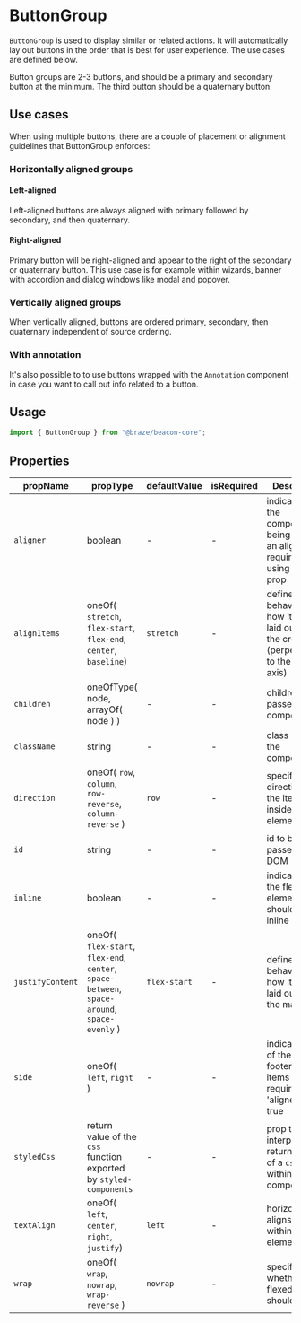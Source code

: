 


<Meta title="Core/Primitives/ButtonGroup" component={ButtonGroup} />

# ButtonGroup

`ButtonGroup` is used to display similar or related actions. It will automatically lay out buttons in the order that is
best for user experience. The use cases are defined below.

Button groups are 2-3 buttons, and should be a primary and secondary button at the minimum. The third button should be
a quaternary button.

## Use cases

When using multiple buttons, there are a couple of placement or alignment guidelines that ButtonGroup enforces:

### Horizontally aligned groups

#### Left-aligned

Left-aligned buttons are always aligned with primary followed by secondary, and then quaternary.

<Canvas>
  <Story id="core-primitives-buttongroup--left-aligned-2-buttons" />
</Canvas>

<Canvas>
  <Story id="core-primitives-buttongroup--left-aligned-3-buttons" />
</Canvas>

#### Right-aligned

Primary button will be right-aligned and appear to the right of the secondary or quaternary button.
This use case is for example within wizards, banner with accordion and dialog windows like modal and popover.

<Canvas>
  <Story id="core-primitives-buttongroup--right-aligned-3-buttons" />
</Canvas>

### Vertically aligned groups

When vertically aligned, buttons are ordered primary, secondary, then quaternary independent of source ordering.

<Canvas>
  <Story id="core-primitives-buttongroup--vertical-aligned-2-buttons" />
</Canvas>

<Canvas>
  <Story id="core-primitives-buttongroup--vertical-aligned-3-buttons" />
</Canvas>

### With annotation

It's also possible to to use buttons wrapped with the `Annotation`
component in case you want to call out info related to a button.

<Canvas>
  <Story id="core-primitives-buttongroup--with-annotation" />
</Canvas>

## Usage

```javascript
import { ButtonGroup } from "@braze/beacon-core";
```

## Properties

| propName         | propType                                                                                     | defaultValue | isRequired | Description                                                                                           |
| ---------------- | -------------------------------------------------------------------------------------------- | ------------ | ---------- | ----------------------------------------------------------------------------------------------------- |
| `aligner`        | boolean                                                                                      | -            | -          | indicates that the component is being used as an aligner; required if using 'side' prop               |
| `alignItems`     | oneOf( `stretch`, `flex-start`, `flex-end`, `center`, `baseline`)                            | `stretch`    | -          | defines the behavior for how items are laid out along the cross axis (perpendicular to the main axis) |
| `children`       | oneOfType( node, arrayOf( node ) )                                                           | -            | -          | children to be passed into component                                                                  |
| `className`      | string                                                                                       | -            | -          | class name of the component                                                                           |
| `direction`      | oneOf( `row`, `column`, `row-reverse`, `column-reverse` )                                    | `row`        | -          | specified the direction of the items inside the flex element                                          |
| `id`             | string                                                                                       | -            | -          | id to be passed to the DOM                                                                            |
| `inline`         | boolean                                                                                      | -            | -          | indicates that the flex element should be inline                                                      |
| `justifyContent` | oneOf( `flex-start`, `flex-end`, `center`, `space-between`, `space-around`, `space-evenly` ) | `flex-start` | -          | defines the behavior for how items are laid out along the main axis                                   |
| `side`           | oneOf( `left`, `right` )                                                                     | -            | -          | indicates side of the parent footer to align items to; requires 'aligner' to be true                  |
| `styledCss`      | return value of the `css` function exported by `styled-components`                           | -            | -          | prop to interpolate the returned value of a `css` call within styled-components                       |
| `textAlign`      | oneOf( `left`, `center`, `right`, `justify`)                                                 | `left`       | -          | horizontally aligns text within a DOM element                                                         |
| `wrap`           | oneOf( `wrap`, `nowrap`, `wrap-reverse` )                                                    | `nowrap`     | -          | specifies whether the flexed items should wrap                                                        |
